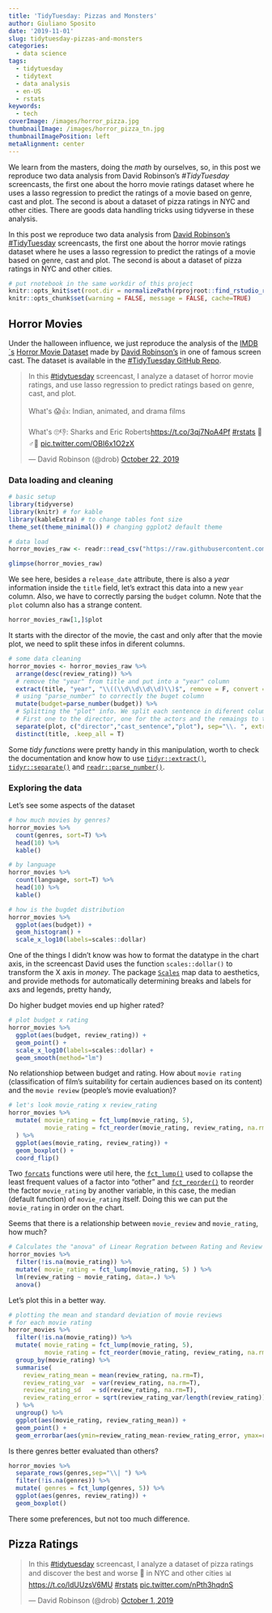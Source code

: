 ```yaml
---
title: 'TidyTuesday: Pizzas and Monsters'
author: Giuliano Sposito
date: '2019-11-01'
slug: tidytuesday-pizzas-and-monsters
categories:
  - data science
tags:
  - tidytuesday
  - tidytext
  - data analysis
  - en-US
  - rstats
keywords:
  - tech
coverImage: /images/horror_pizza.jpg
thumbnailImage: /images/horror_pizza_tn.jpg
thumbnailImagePosition: left
metaAlignment: center
---
```


We learn from the masters, doing the *math* by ourselves, so, in this post we reproduce two data analysis from David Robinson's *#TidyTuesday* screencasts, the first one about the horro movie ratings dataset where he uses a lasso regression to predict the ratings of a movie based on genre, cast and plot. The second is about a dataset of pizza ratings in NYC and other cities. There are goods data handling tricks using tidyverse in these analysis.

<!--more-->

In this post we reproduce two data analysis from [David Robinson's](https://twitter.com/drob) [#TidyTuesday](https://github.com/rfordatascience/tidytuesday) screencasts, the first one about the horror movie ratings dataset where he uses a lasso regression to predict the ratings of a movie based on genre, cast and plot. The second is about a dataset of pizza ratings in NYC and other cities.

```r

# put rnotebook in the same workdir of this project
knitr::opts_knit$set(root.dir = normalizePath(rprojroot::find_rstudio_root_file())) 
knitr::opts_chunk$set(warning = FALSE, message = FALSE, cache=TRUE)

```

## Horror Movies

Under the halloween influence, we just reproduce the analysis of the [IMDB´s](https://www.imdb.com/) [Horror Movie Dataset](https://github.com/rfordatascience/tidytuesday/tree/master/data/2019/2019-10-22) made by [David Robinson's](https://twitter.com/drob) in one of famous screen cast. The dataset is available in the [#TidyTuesday GitHub Repo](https://github.com/rfordatascience/tidytuesday).

<!-- tweet --> 
<blockquote class="twitter-tweet"><p lang="en" dir="ltr">In this <a href="https://twitter.com/hashtag/tidytuesday?src=hash&amp;ref_src=twsrc%5Etfw">#tidytuesday</a> screencast, I analyze a dataset of horror movie ratings, and use lasso regression to predict ratings based on genre, cast, and plot.<br><br>What&#39;s 😱👍: Indian, animated, and drama films<br><br>What&#39;s 🙄👎: Sharks and Eric Roberts<a href="https://t.co/3qj7NoA4Pf">https://t.co/3qj7NoA4Pf</a> <a href="https://twitter.com/hashtag/rstats?src=hash&amp;ref_src=twsrc%5Etfw">#rstats</a> 🧛
♂️👻 <a href="https://t.co/OBI6x1O2zX">pic.twitter.com/OBI6x1O2zX</a></p>&mdash; David Robinson (@drob) <a href="https://twitter.com/drob/status/1186659010956713984?ref_src=twsrc%5Etfw">October 22, 2019</a></blockquote> <script async src="https://platform.twitter.com/widgets.js" charset="utf-8"></script>
<!-- tweet --> 

### Data loading and cleaning

```r
# basic setup
library(tidyverse)
library(knitr) # for kable
library(kableExtra) # to change tables font size
theme_set(theme_minimal()) # changing ggplot2 default theme

# data load
horror_movies_raw <- readr::read_csv("https://raw.githubusercontent.com/rfordatascience/tidytuesday/master/data/2019/2019-10-22/horror_movies.csv")

glimpse(horror_movies_raw)
```

We see here, besides a `release_date` attribute, there is also a *year* information inside the `title` field, let's extract this data into a new `year` column. Also, we have to correctly parsing the `budget` column. Note that the `plot` column also has a strange content.

```r
horror_movies_raw[1,]$plot
```

It starts with the director of the movie, the cast and only after that the movie plot, we need to split these infos in diferent columns.

```r
# some data cleaning
horror_movies <- horror_movies_raw %>% 
  arrange(desc(review_rating)) %>% 
  # remove the "year" from title and put into a "year" column
  extract(title, "year", "\\((\\d\\d\\d\\d)\\)$", remove = F, convert = T) %>% 
  # using "parse_number" to correctly the buget column
  mutate(budget=parse_number(budget)) %>% 
  # Splitting the "plot" info. We split each sentence in diferent columns.
  # First one to the director, one for the actors and the remaings to the "plot"
  separate(plot, c("director","cast_sentence","plot"), sep="\\. ", extra="merge", fill="right") %>% 
  distinct(title, .keep_all = T)
```

Some *tidy functions* were pretty handy in this manipulation, worth to check the documentation and know how to use [`tidyr::extract()`](https://tidyr.tidyverse.org/reference/extract.html),  [`tidyr::separate()`](https://tidyr.tidyverse.org/reference/separate.html) and [`readr::parse_number()`](https://www.rdocumentation.org/packages/readr/versions/1.3.1/topics/parse_number).

### Exploring the data

Let's see some aspects of the dataset

```r
# how much movies by genres?
horror_movies %>% 
  count(genres, sort=T) %>% 
  head(10) %>% 
  kable()

# by language
horror_movies %>% 
  count(language, sort=T) %>% 
  head(10) %>% 
  kable()

# how is the bugdet distribution
horror_movies %>% 
  ggplot(aes(budget)) +
  geom_histogram() +
  scale_x_log10(labels=scales::dollar)
```

One of the things I didn't know was how to format the datatype in the chart axis, in the screencast David uses the function `scales::dollar()` to transform the X axis in *money*. The package [`Scales`](https://www.rdocumentation.org/packages/scales/versions/0.2.0) map data to aesthetics, and provide methods for automatically determining breaks and labels for axs and legends, pretty handy,

Do higher budget movies end up higher rated?

```r
# plot budget x rating
horror_movies %>% 
  ggplot(aes(budget, review_rating)) +
  geom_point() +
  scale_x_log10(labels=scales::dollar) +
  geom_smooth(method="lm")
```

No relationshiop between budget and rating. How about `movie rating` (classification of film's suitability for certain audiences based on its content) and the `movie review` (people's movie evaluation)?

```r
# let's look movie_rating x review_rating
horror_movies %>% 
  mutate( movie_rating = fct_lump(movie_rating, 5),
          movie_rating = fct_reorder(movie_rating, review_rating, na.rm=T)
  ) %>% 
  ggplot(aes(movie_rating, review_rating)) +
  geom_boxplot() +
  coord_flip()
```

Two [`forcats`](https://forcats.tidyverse.org/) functions were util here, the [`fct_lump()`](https://forcats.tidyverse.org/reference/fct_lump.html) used to collapse the least frequent values of a factor into “other” and [`fct_reorder()`](https://forcats.tidyverse.org/reference/fct_reorder.html) to reorder the factor `movie_rating` by another variable, in this case, the median (default function) of `movie_rating` itself. Doing this we can put the `movie_rating` in order on the chart.

Seems that there is a relationship between `movie_review` and `movie_rating`, how much?

```r
# Calculates the "anova" of Linear Regration between Rating and Review
horror_movies %>% 
  filter(!is.na(movie_rating)) %>% 
  mutate( movie_rating = fct_lump(movie_rating, 5) ) %>% 
  lm(review_rating ~ movie_rating, data=.) %>% 
  anova()
```

Let's plot this in a better way.

```r
# plotting the mean and standard deviation of movie reviews
# for each movie rating
horror_movies %>% 
  filter(!is.na(movie_rating)) %>% 
  mutate( movie_rating = fct_lump(movie_rating, 5),
          movie_rating = fct_reorder(movie_rating, review_rating, na.rm=T) ) %>% 
  group_by(movie_rating) %>% 
  summarise(
    review_rating_mean = mean(review_rating, na.rm=T),
    review_rating_var  = var(review_rating, na.rm=T),
    review_rating_sd   = sd(review_rating, na.rm=T),
    review_rating_error = sqrt(review_rating_var/length(review_rating))
  ) %>% 
  ungroup() %>% 
  ggplot(aes(movie_rating, review_rating_mean)) +
  geom_point() +
  geom_errorbar(aes(ymin=review_rating_mean-review_rating_error, ymax=review_rating_mean+review_rating_error)) 
```
Is there genres better evaluated than others?

```r
horror_movies %>% 
  separate_rows(genres,sep="\\| ") %>% 
  filter(!is.na(genres)) %>% 
  mutate( genres = fct_lump(genres, 5)) %>% 
  ggplot(aes(genres, review_rating)) +
  geom_boxplot()
```

There some preferences, but not too much difference.

## Pizza Ratings

<!-- tweet --> 
<blockquote class="twitter-tweet"><p lang="en" dir="ltr">In this <a href="https://twitter.com/hashtag/tidytuesday?src=hash&amp;ref_src=twsrc%5Etfw">#tidytuesday</a> screencast, I analyze a dataset of pizza ratings and discover the best and worse 🍕 in NYC and other cities 📊 <a href="https://t.co/ldUUzsV6MU">https://t.co/ldUUzsV6MU</a> <a href="https://twitter.com/hashtag/rstats?src=hash&amp;ref_src=twsrc%5Etfw">#rstats</a> <a href="https://t.co/nPth3hqdnS">pic.twitter.com/nPth3hqdnS</a></p>&mdash; David Robinson (@drob) <a href="https://twitter.com/drob/status/1179080465162145792?ref_src=twsrc%5Etfw">October 1, 2019</a></blockquote> <script async src="https://platform.twitter.com/widgets.js" charset="utf-8"></script>
<!-- tweet --> 
